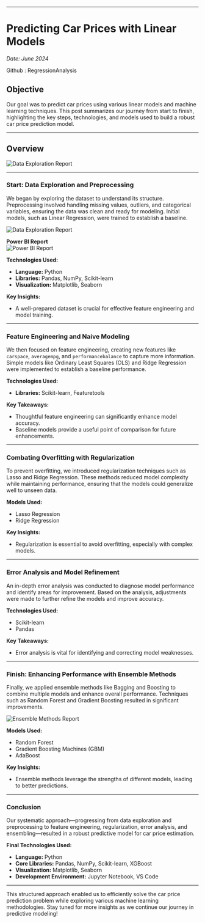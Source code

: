
---

# Predicting Car Prices with Linear Models

*Date: June 2024*

Github : <Link href='https://github.com/Ravikumarchavva/ML_Playground/tree/main/week1_regressionAnalysis' target="_blank"> RegressionAnalysis</Link>
## Objective

Our goal was to predict car prices using various linear models and machine learning techniques. This post summarizes our journey from start to finish, highlighting the key steps, technologies, and models used to build a robust car price prediction model.

---

## Overview
![Data Exploration Report](/projects/carPrice/carOverview.JPG)

---

### Start: Data Exploration and Preprocessing

We began by exploring the dataset to understand its structure. Preprocessing involved handling missing values, outliers, and categorical variables, ensuring the data was clean and ready for modeling. Initial models, such as Linear Regression, were trained to establish a baseline.

![Data Exploration Report](/projects/carPrice/Day1-report.png)

**Power BI Report**  
![Power BI Report](/projects/carPrice/carpriceReport_page-0001.jpg)

**Technologies Used:**
- **Language:** Python
- **Libraries:** Pandas, NumPy, Scikit-learn
- **Visualization:** Matplotlib, Seaborn

**Key Insights:**
- A well-prepared dataset is crucial for effective feature engineering and model training.

---

### Feature Engineering and Naive Modeling

We then focused on feature engineering, creating new features like `carspace`, `averagempg`, and `performancebalance` to capture more information. Simple models like Ordinary Least Squares (OLS) and Ridge Regression were implemented to establish a baseline performance.

**Technologies Used:**
- **Libraries:** Scikit-learn, Featuretools

**Key Takeaways:**
- Thoughtful feature engineering can significantly enhance model accuracy.
- Baseline models provide a useful point of comparison for future enhancements.

---

### Combating Overfitting with Regularization

To prevent overfitting, we introduced regularization techniques such as Lasso and Ridge Regression. These methods reduced model complexity while maintaining performance, ensuring that the models could generalize well to unseen data.

**Models Used:**
- Lasso Regression
- Ridge Regression

**Key Insights:**
- Regularization is essential to avoid overfitting, especially with complex models.

---

### Error Analysis and Model Refinement

An in-depth error analysis was conducted to diagnose model performance and identify areas for improvement. Based on the analysis, adjustments were made to further refine the models and improve accuracy.

**Technologies Used:**
- Scikit-learn
- Pandas

**Key Takeaways:**
- Error analysis is vital for identifying and correcting model weaknesses.

---

### Finish: Enhancing Performance with Ensemble Methods

Finally, we applied ensemble methods like Bagging and Boosting to combine multiple models and enhance overall performance. Techniques such as Random Forest and Gradient Boosting resulted in significant improvements.

![Ensemble Methods Report](/projects/carPrice/Day6-ensembling-Report.png)

**Models Used:**
- Random Forest
- Gradient Boosting Machines (GBM)
- AdaBoost

**Key Insights:**
- Ensemble methods leverage the strengths of different models, leading to better predictions.

---

### Conclusion

Our systematic approach—progressing from data exploration and preprocessing to feature engineering, regularization, error analysis, and ensembling—resulted in a robust predictive model for car price estimation.

**Final Technologies Used:**
- **Language:** Python
- **Core Libraries:** Pandas, NumPy, Scikit-learn, XGBoost
- **Visualization:** Matplotlib, Seaborn
- **Development Environment:** Jupyter Notebook, VS Code

---

This structured approach enabled us to efficiently solve the car price prediction problem while exploring various machine learning methodologies. Stay tuned for more insights as we continue our journey in predictive modeling!
